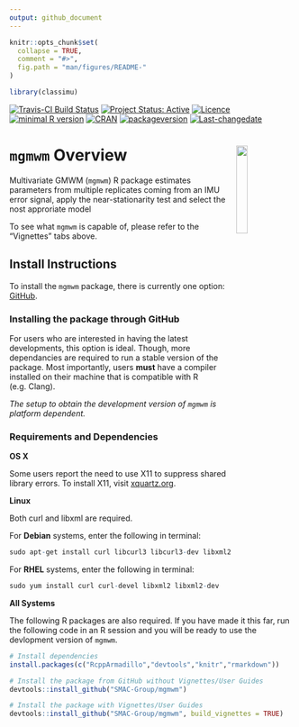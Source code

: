 ```yaml
---
output: github_document
---
```


<!-- README.md is generated from README.Rmd. Please edit that file -->

```r
knitr::opts_chunk$set(
  collapse = TRUE,
  comment = "#>",
  fig.path = "man/figures/README-"
)

library(classimu)
```

[![Travis-CI Build Status](https://travis-ci.org/SMAC-Group/classimu.svg?branch=master)](https://travis-ci.org/SMAC-Group/classimu)
[![Project Status: Active](http://www.repostatus.org/badges/latest/active.svg)](http://www.repostatus.org/#active)
[![Licence](https://img.shields.io/badge/licence-CC BY--NC--SA 4.0-blue.svg)](https://www.gnu.org/licenses/gpl-3.0.en.html)
[![minimal R version](https://img.shields.io/badge/R%3E%3D-3.4.0-6666ff.svg)](https://cran.r-project.org/)
[![CRAN](http://www.r-pkg.org/badges/version/classimu)](https://cran.r-project.org/package=classimu)
[![packageversion](https://img.shields.io/badge/Package%20version-0.1.0-orange.svg?style=flat-square)](commits/develop)
[![Last-changedate](https://img.shields.io/badge/last%20change-`r gsub('-', '--', Sys.Date())`-yellowgreen.svg)](/commits/master)

# `mgmwm` Overview <a href="https://smac-group.com/"><img src="man/figures/logo.png" align="right" style="width: 20%; height: 20%"/></a>

Multivariate GMWM (`mgmwm`) R package estimates parameters from multiple replicates coming from an IMU error signal, apply the near-stationarity test and select the nost approriate model 


To see what `mgmwm` is capable of, please refer to the "Vignettes" tabs above.

## Install Instructions

To install the `mgmwm` package, there is currently one option: [GitHub](https://github.com/SMAC-Group/mgmwm/).

### Installing the package through GitHub

For users who are interested in having the latest developments, this option is ideal. Though, more dependancies are required to run a stable version of the package. Most importantly, users **must** have a compiler installed on their machine that is compatible with R (e.g. Clang).

*The setup to obtain the development version of `mgmwm` is platform dependent.*

### Requirements and Dependencies

**OS X**

Some users report the need to use X11 to suppress shared library errors. To install X11, visit [xquartz.org](http://www.xquartz.org/).

**Linux**

Both curl and libxml are required.

For **Debian** systems, enter the following in terminal:

```r
sudo apt-get install curl libcurl3 libcurl3-dev libxml2 libxml2-dev
```

For **RHEL** systems, enter the following in terminal:

```r
sudo yum install curl curl-devel libxml2 libxml2-dev
```

**All Systems**

The following R packages are also required. If you have made it this far, run the following code in an R session and you will be ready to use the devlopment version of `mgmwm`.

```r
# Install dependencies
install.packages(c("RcppArmadillo","devtools","knitr","rmarkdown"))

# Install the package from GitHub without Vignettes/User Guides
devtools::install_github("SMAC-Group/mgmwm")

# Install the package with Vignettes/User Guides 
devtools::install_github("SMAC-Group/mgmwm", build_vignettes = TRUE)
```

